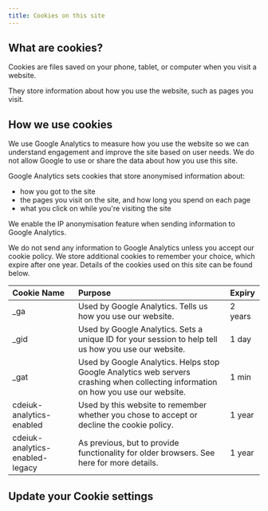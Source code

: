 ```yaml
---
title: Cookies on this site
---
```



<CookieBanner />

## What are cookies?

Cookies are files saved on your phone, tablet, or computer when you visit a website.

They store information about how you use the website, such as pages you visit.

## How we use cookies

We use Google Analytics to measure how you use the website so we can understand engagement and improve the site based on user needs. We do not allow Google to use or share the data about how you use this site.

Google Analytics sets cookies that store anonymised information about:

- how you got to the site
- the pages you visit on the site, and how long you spend on each page
- what you click on while you're visiting the site

We enable the <OutboundLink href="https://support.google.com/analytics/answer/2763052?hl=en">IP anonymisation</OutboundLink> feature when sending information to Google Analytics.

We do not send any information to Google Analytics unless you accept our cookie policy. We store additional cookies to remember your choice, which expire after one year. Details of the cookies used on this site can be found below.

<Collapse label="List of cookies used on this site">

| Cookie Name                     | Purpose                                                                                                                                                                                                                             | Expiry  |
| :------------------------------ | :---------------------------------------------------------------------------------------------------------------------------------------------------------------------------------------------------------------------------------- | :------ |
| \_ga                            | Used by Google Analytics. Tells us how you use our website.                                                                                                                                                                         | 2 years |
| \_gid                           | Used by Google Analytics. Sets a unique ID for your session to help tell us how you use our website.                                                                                                                                | 1 day   |
| \_gat                           | Used by Google Analytics. Helps stop Google Analytics web servers crashing when collecting information on how you use our website.                                                                                                  | 1 min   |
| cdeiuk-analytics-enabled        | Used by this website to remember whether you chose to accept or decline the cookie policy.                                                                                                                                          | 1 year  |
| cdeiuk-analytics-enabled-legacy | As previous, but to provide functionality for older browsers. See <OutboundLink href="https://www.npmjs.com/package/react-cookie-consent#why-are-there-two-cookies-one-of-which-named-legacy">here</OutboundLink> for more details. | 1 year  |

</Collapse>

## Update your Cookie settings

<CookieForm />

<License />
